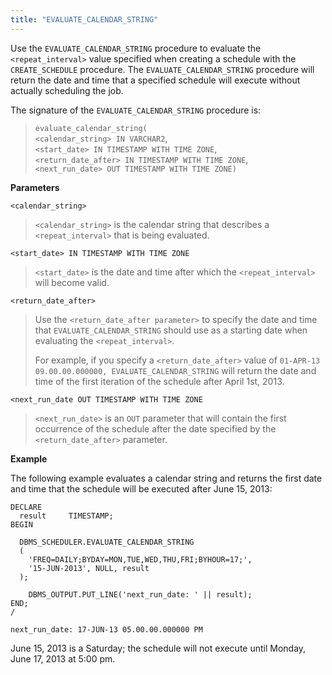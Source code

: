 ```yaml
---
title: "EVALUATE_CALENDAR_STRING"
---
```




Use the `EVALUATE_CALENDAR_STRING` procedure to evaluate the `<repeat_interval>` value specified when creating a schedule with the `CREATE_SCHEDULE` procedure. The `EVALUATE_CALENDAR_STRING` procedure will return the date and time that a specified schedule will execute without actually scheduling the job.

The signature of the `EVALUATE_CALENDAR_STRING` procedure is:

> `evaluate_calendar_string(`  
> `<calendar_string> IN VARCHAR2`,  
> `<start_date> IN TIMESTAMP WITH TIME ZONE`,  
> `<return_date_after> IN TIMESTAMP WITH TIME ZONE`,  
> `<next_run_date> OUT TIMESTAMP WITH TIME ZONE)`

**Parameters**

`<calendar_string>`

> `<calendar_string>` is the calendar string that describes a `<repeat_interval>` that is being evaluated.

`<start_date> IN TIMESTAMP WITH TIME ZONE`

> `<start_date>` is the date and time after which the `<repeat_interval>` will become valid.

`<return_date_after>`

> Use the `<return_date_after parameter>` to specify the date and time that `EVALUATE_CALENDAR_STRING` should use as a starting date when evaluating the `<repeat_interval>`.
> 
> For example, if you specify a `<return_date_after>` value of `01-APR-13 09.00.00.000000, EVALUATE_CALENDAR_STRING` will return the date and time of the first iteration of the schedule after April 1st, 2013.

`<next_run_date OUT TIMESTAMP WITH TIME ZONE`

> `<next_run_date>` is an `OUT` parameter that will contain the first occurrence of the schedule after the date specified by the `<return_date_after>` parameter.

**Example**

The following example evaluates a calendar string and returns the first date and time that the schedule will be executed after June 15, 2013:

``` text
DECLARE
  result     TIMESTAMP;
BEGIN

  DBMS_SCHEDULER.EVALUATE_CALENDAR_STRING
  (
    'FREQ=DAILY;BYDAY=MON,TUE,WED,THU,FRI;BYHOUR=17;',
    '15-JUN-2013', NULL, result
  );

    DBMS_OUTPUT.PUT_LINE('next_run_date: ' || result);
END;
/

next_run_date: 17-JUN-13 05.00.00.000000 PM
```

June 15, 2013 is a Saturday; the schedule will not execute until Monday, June 17, 2013 at 5:00 pm.
